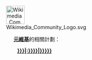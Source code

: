 <div class="infobox sisterproject">[[File:Wikimedia Community Logo.svg|left|50px]]
<div style="margin-left: 60px;">[[m:首页|'''元維基''']]的相關計劃：
<div style="margin-left: 10px;"> '''[[b:{{#if:{{{3|}}}|{{{3}}}:}}{{{1|Special:Search/{{PAGENAME}}}}}|{{{2|{{{1|{{PAGENAME}}}}}}}}]]''' </div></div></div><noinclude>{{Documentation}}</noinclude>